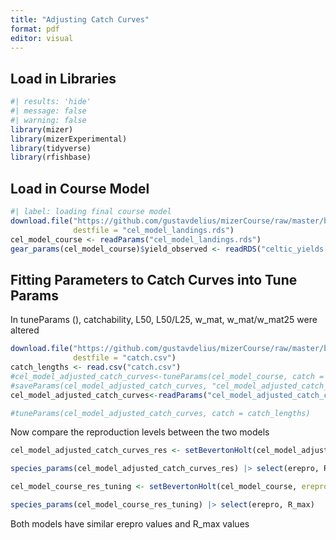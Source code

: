 ```yaml
---
title: "Adjusting Catch Curves"
format: pdf
editor: visual
---
```


## Load in Libraries

```r
#| results: 'hide'
#| message: false
#| warning: false
library(mizer)
library(mizerExperimental)
library(tidyverse)
library(rfishbase)
```

## Load in Course Model

```r
#| label: loading final course model
download.file("https://github.com/gustavdelius/mizerCourse/raw/master/build/cel_model_landings.rds",
              destfile = "cel_model_landings.rds")
cel_model_course <- readParams("cel_model_landings.rds")
gear_params(cel_model_course)$yield_observed <- readRDS("celtic_yields.rds")
```

## Fitting Parameters to Catch Curves into Tune Params

In tuneParams (), catchability, L50, L50/L25, w_mat, w_mat/w_mat25 were altered

```r
download.file("https://github.com/gustavdelius/mizerCourse/raw/master/build/catch.csv",
              destfile = "catch.csv")
catch_lengths <- read.csv("catch.csv")
#cel_model_adjusted_catch_curves<-tuneParams(cel_model_course, catch = catch_lengths)
#saveParams(cel_model_adjusted_catch_curves, "cel_model_adjusted_catch_curves.rds")
cel_model_adjusted_catch_curves<-readParams("cel_model_adjusted_catch_curves.rds")

#tuneParams(cel_model_adjusted_catch_curves, catch = catch_lengths)
```

Now compare the reproduction levels between the two models

```r
cel_model_adjusted_catch_curves_res <- setBevertonHolt(cel_model_adjusted_catch_curves, erepro = 0.001)

species_params(cel_model_adjusted_catch_curves_res) |> select(erepro, R_max)

cel_model_course_res_tuning <- setBevertonHolt(cel_model_course, erepro = 0.001)

species_params(cel_model_course_res_tuning) |> select(erepro, R_max)
```

Both models have similar erepro values and R_max values
